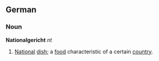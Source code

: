 ==German==
===Noun===
'''Nationalgericht''' ''nt''

# [[National]] [[dish]]; a [[food]] characteristic of a certain [[country]].